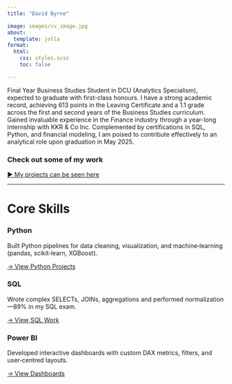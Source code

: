 ```yaml
---
title: "David Byrne"

image: images/cv_image.jpg
about:
  template: jolla
format:
  html:
    css: styles.scss
    toc: false

---
```


<div class="hero">
  <p>Final Year Business Studies Student in DCU (Analytics Specialism), expected to graduate with first-class honours.  I have a strong academic record, achieving 613 points in the Leaving Certificate and a 1.1 grade across the first and second years of the Business Studies curriculum. Gained invaluable experience in the Finance industry through a year-long internship with KKR & Co Inc. Complemented by certifications in SQL, Python, and financial modeling, I am poised to contribute effectively to an analytical role upon graduation in May 2025.</p>
</div>

### Check out some of my work
[► My projects can be seen here](projects.qmd)

---
# Core Skills

::: skill-grid

::: skill-card
::: skill-icon
<i class="fab fa-python"></i>
:::
### Python
Built Python pipelines for data cleaning, visualization, and machine‑learning (pandas, scikit‑learn, XGBoost).

[→ View Python Projects](projects/baa1027_adv_python.qmd){.btn .btn-primary}
:::

::: skill-card
::: skill-icon
<i class="fas fa-database"></i>
:::
### SQL
Wrote complex SELECTs, JOINs, aggregations and performed normalization—89% in my SQL exam.

[→ View SQL Work](projects/programming&visualisation.qmd){.btn .btn-primary}
:::

::: skill-card
::: skill-icon
<i class="fas fa-chart-line"></i>
:::
### Power BI
Developed interactive dashboards with custom DAX metrics, filters, and user‑centred layouts.

[→ View Dashboards](projects/programming&visualisation.qmd){.btn .btn-primary}
:::

:::
